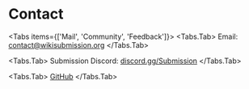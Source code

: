 # Contact


<Tabs items={['Mail', 'Community', 'Feedback']}>
<Tabs.Tab>
Email: [contact@wikisubmission.org](mailto:contact@wikisubmission.org)
</Tabs.Tab>

<Tabs.Tab>
Submission Discord: [discord.gg/Submission](https://discord.gg/Submission)
</Tabs.Tab>

<Tabs.Tab>
[GitHub](https://github.com/wikisubmission/website/issues/new?title=Feedback&labels=feedback)
</Tabs.Tab>
</Tabs>
